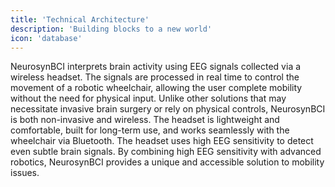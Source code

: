 ```yaml
---
title: 'Technical Architecture'
description: 'Building blocks to a new world'
icon: 'database'
---
```


NeurosynBCI interprets brain activity using EEG signals collected via a wireless headset. 
The signals are processed in real time to control the movement of a robotic wheelchair, allowing the user complete mobility without the need for physical input. Unlike other solutions that may necessitate invasive brain surgery or rely on physical controls, NeurosynBCI is both non-invasive and wireless. The headset is lightweight and comfortable, built for long-term use, and works seamlessly with the wheelchair via Bluetooth. The headset uses high EEG sensitivity to detect even subtle brain signals. By combining high EEG sensitivity with advanced robotics, 
NeurosynBCI provides a unique and accessible solution to mobility issues.